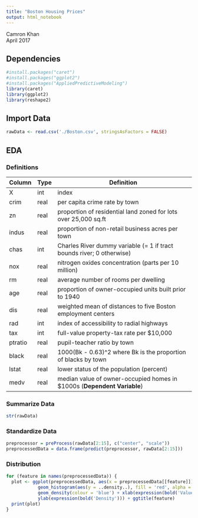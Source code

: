 ```yaml
---
title: "Boston Housing Prices"
output: html_notebook
---
```


Camron Khan<br>
April 2017

## Dependencies

```r
#install.packages("caret")
#install.packages("ggplot2")
#install.packages("AppliedPredictiveModeling")
library(caret)
library(ggplot2)
library(reshape2)
```

## Import Data

```r
rawData <- read.csv('./Boston.csv', stringsAsFactors = FALSE)
```

## EDA

### Definitions

|Column   |Type   |Definition                                                               |
|---------|-------|-------------------------------------------------------------------------|
|X        |int    |index                                                                    |
|crim     |real   |per capita crime rate by town                                            |
|zn       |real   |proportion of residential land zoned for lots over 25,000 sq.ft          |
|indus    |real   |proportion of non-retail business acres per town                         |
|chas     |int    |Charles River dummy variable (= 1 if tract bounds river; 0 otherwise)    |
|nox      |real   |nitrogen oxides concentration (parts per 10 million)                     |
|rm       |real   |average number of rooms per dwelling                                     |
|age      |real   |proportion of owner-occupied units built prior to 1940                   |
|dis      |real   |weighted mean of distances to five Boston employment centers             |
|rad      |int    |index of accessibility to radial highways                                |
|tax      |int    |full-value property-tax rate per \$10,000                                |
|ptratio  |real   |pupil-teacher ratio by town                                              |
|black    |real   |1000(Bk - 0.63)^2 where Bk is the proportion of blacks by town           |
|lstat    |real   |lower status of the population (percent)                                 |
|medv     |real   |median value of owner-occupied homes in \$1000s (**Dependent Variable**) |

### Summarize Data

```r
str(rawData)
```

### Standardize Data

```r
preprocessor = preProcess(rawData[2:15], c("center", "scale"))
preprocessedData = data.frame(predict(preprocessor, rawData[2:15]))
```

### Distribution

```r
for (feature in names(preprocessedData)) {
  plot <- ggplot(preprocessedData, aes(x = preprocessedData[[feature]]), binwidth = 2) + 
            geom_histogram(aes(y = ..density..), fill = 'red', alpha = 0.5, bins = 40) + 
            geom_density(colour = 'blue') + xlab(expression(bold('Values (Standardized)'))) + 
            ylab(expression(bold('Density'))) + ggtitle(feature)
  print(plot)
}
```

















